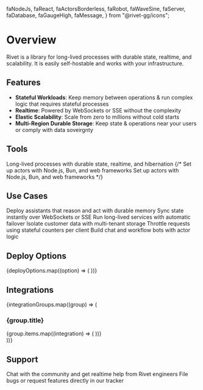   faNodeJs,
  faReact,
  faActorsBorderless,
  faRobot,
  faWaveSine,
  faServer,
  faDatabase,
  faGaugeHigh,
  faMessage,
} from "@rivet-gg/icons";

# Overview

Rivet is a library for long-lived processes with durable state, realtime, and scalability. It is easily self-hostable and works with your infrastructure.

## Features

- **Stateful Workloads**: Keep memory between operations & run complex logic that requires stateful processes
- **Realtime**: Powered by WebSockets or SSE without the complexity
- **Elastic Scalability**: Scale from zero to millions without cold starts
- **Multi-Region Durable Storage**: Keep state & operations near your users or comply with data soveirgnty

## Tools

<CardGroup cols={2}>
<Card title="Actors" href="/docs/actors" icon={faActorsBorderless}>
  Long-lived processes with durable state, realtime, and hibernation
</Card>
{/*<Card title="Workflows" href="/docs/workflows" icon={faNodeJs}>
  Set up actors with Node.js, Bun, and web frameworks
</Card>
<Card title="Agents" href="/docs/agents" icon={faNodeJs}>
  Set up actors with Node.js, Bun, and web frameworks
</Card>*/}
</CardGroup>

## Use Cases

<CardGroup cols={2}>
<Card title="AI Agents" href="/docs/use-cases/ai-agents" icon={faRobot}>
  Deploy assistants that reason and act with durable memory
</Card>
<Card title="Realtime" href="/docs/use-cases/realtime" icon={faWaveSine}>
  Sync state instantly over WebSockets or SSE
</Card>
<Card title="Durable Compute" href="/docs/use-cases/durable-compute" icon={faServer}>
  Run long-lived services with automatic failover
</Card>
<Card title="Per-Tenant Databases" href="/docs/use-cases/per-tenant-databases" icon={faDatabase}>
  Isolate customer data with multi-tenant storage
</Card>
<Card title="Rate Limiting" href="/docs/use-cases/rate-limiting" icon={faGaugeHigh}>
  Throttle requests using stateful counters per client
</Card>
<Card title="Bots" href="/docs/use-cases/bots" icon={faMessage}>
  Build chat and workflow bots with actor logic
</Card>
</CardGroup>

## Deploy Options

<CardGroup>
{deployOptions.map((option) => (
  <Card
    key={option.href}
    title={option.title}
    href={option.href}
    icon={option.icon}
    badge={option.badge}
  />
))}
</CardGroup>

## Integrations

{integrationGroups.map((group) => (
  <section key={group.title}>
    <h3>{group.title}</h3>
    <CardGroup>
      {group.items.map((integration) => (
        <Card
          key={integration.href}
          title={integration.title}
          href={integration.href}
        />
      ))}
    </CardGroup>
  </section>
))}

## Support

<CardGroup cols={2}>
<Card title="Discord" href="https://rivet.dev/discord">
  Chat with the community and get realtime help from Rivet engineers
</Card>
<Card title="GitHub Issues" href="https://github.com/rivet-dev/engine">
  File bugs or request features directly in our tracker
</Card>
</CardGroup>
